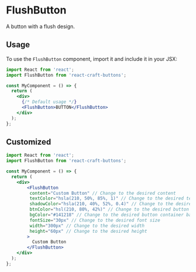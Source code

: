 

<Meta title="Buttons/FlushButton" component={FlushButton}   />

# FlushButton

A button with a flush design.

## Usage

To use the `FlushButton` component, import it and include it in your JSX:


```jsx
import React from 'react';
import FlushButton from 'react-craft-buttons';

const MyComponent = () => {
  return (
    <div>
      {/* Default usage */}
      <FlushButton>BUTTON</FlushButton>
    </div>
  );
};

```

## Customized 


```jsx
import React from 'react';
import FlushButton from 'react-craft-buttons';

const MyComponent = () => {
  return (
    <div>
        <FlushButton
         content="Custom Button" // Change to the desired content
         textColor="hsla(210, 50%, 85%, 1)" // Change to the desired text color
         shadowColor="hsla(210, 40%, 52%, 0.4)" // Change to the desired shadow color
         btnColor="hsl(210, 80%, 42%)" // Change to the desired button background color
         bgColor="#141218" // Change to the desired button container background color
         fontSize="30px" // Change to the desired font size
         width="300px" // Change to the desired width
         height="60px" // Change to the desired height
        >
          Custom Button
        </FlushButton> 
    </div>
  );
};

```